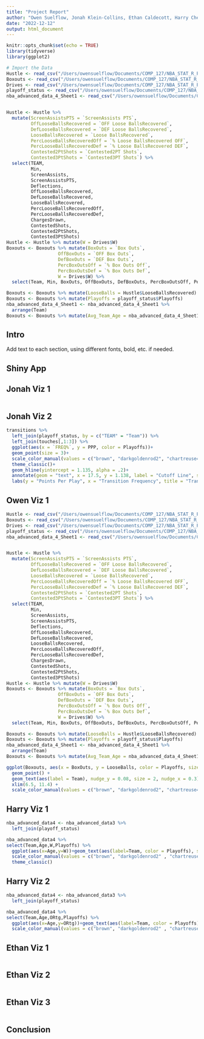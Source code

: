 ```yaml
---
title: "Project Report"
author: "Owen Suelflow, Jonah Klein-Collins, Ethan Caldecott, Harry Cheng"
date: "2022-12-12"
output: html_document
---
```


```r
knitr::opts_chunk$set(echo = TRUE)
library(tidyverse)
library(ggplot2)
```

```r
# Import the Data
Hustle <- read_csv("/Users/owensuelflow/Documents/COMP_127/NBA_STAT_R_PROJECT/projectdata/hustle.csv")
Boxouts <- read_csv("/Users/owensuelflow/Documents/COMP_127/NBA_STAT_R_PROJECT/projectdata/boxouts.csv")
Drives <- read_csv("/Users/owensuelflow/Documents/COMP_127/NBA_STAT_R_PROJECT/projectdata/drives.csv")
playoff_status <- read_csv("/Users/owensuelflow/Documents/COMP_127/NBA_STAT_R_PROJECT/playoff_status.csv")
nba_advanced_data_4_Sheet1 <- read_csv("/Users/owensuelflow/Documents/COMP_127/NBA_STAT_R_PROJECT/nba advanced data-4 - Sheet1.csv")


Hustle <- Hustle %>%
  mutate(ScreenAssistsPTS = `ScreenAssists PTS`,
         OffLooseBallsRecovered = `OFF Loose BallsRecovered`,
         DefLooseBallsRecovered = `DEF Loose BallsRecovered`,
         LooseBallsRecovered = `Loose BallsRecovered`,
         PercLooseBallsRecoveredOff = `% Loose BallsRecovered OFF`,
         PercLooseBallsRecoveredDef = `% Loose BallsRecovered DEF`,
         Contested2PtShots = `Contested2PT Shots`,
         Contested3PtShots = `Contested3PT Shots`) %>%
  select(TEAM,
         Min,
         ScreenAssists,
         ScreenAssistsPTS,
         Deflections,
         OffLooseBallsRecovered,
         DefLooseBallsRecovered,
         LooseBallsRecovered,
         PercLooseBallsRecoveredOff,
         PercLooseBallsRecoveredDef,
         ChargesDrawn,
         ContestedShots,
         Contested2PtShots,
         Contested3PtShots)
Hustle <- Hustle %>% mutate(W = Drives$W)
Boxouts <- Boxouts %>% mutate(BoxOuts = `Box Outs`,
                   OffBoxOuts = `OFF Box Outs`,
                   DefBoxOuts = `DEF Box Outs`,
                   PercBoxOutsOff = `% Box Outs Off`,
                   PercBoxOutsDef = `% Box Outs Def`,
                   W = Drives$W) %>%
  select(Team, Min, BoxOuts, OffBoxOuts, DefBoxOuts, PercBoxOutsOff, PercBoxOutsDef, W)

Boxouts <- Boxouts %>% mutate(LooseBalls = Hustle$LooseBallsRecovered)
Boxouts <- Boxouts %>% mutate(Playoffs = playoff_status$Playoffs)
nba_advanced_data_4_Sheet1 <- nba_advanced_data_4_Sheet1 %>% 
  arrange(Team)
Boxouts <- Boxouts %>% mutate(Avg_Team_Age = nba_advanced_data_4_Sheet1$Age)
```


## Intro
Add text to each section, using different fonts, bold, etc. if needed.

## Shiny App

## Jonah Viz 1

```r

```

## Jonah Viz 2

```r
transitions %>% 
  left_join(playoff_status, by = c("TEAM" = "Team")) %>% 
  left_join(touches[,1:3]) %>% 
  ggplot(aes(x = `FREQ%`, y = PPP, color = Playoffs))+
  geom_point(size = 3)+
  scale_color_manual(values = c("brown", "darkgoldenrod2", "chartreuse4"))+
  theme_classic()+
  geom_hline(yintercept = 1.135, alpha = .2)+
  annotate(geom = "text", x = 17.5, y = 1.138, label = "Cutoff Line", size = 2, alpha = .2)+
  labs(y = "Points Per Play", x = "Transition Frequency", title = "Transition Frequency, Efficiency, and Playoff Status")
```

## Owen Viz 1

```r
Hustle <- read_csv("/Users/owensuelflow/Documents/COMP_127/NBA_STAT_R_PROJECT/projectdata/hustle.csv")
Boxouts <- read_csv("/Users/owensuelflow/Documents/COMP_127/NBA_STAT_R_PROJECT/projectdata/boxouts.csv")
Drives <- read_csv("/Users/owensuelflow/Documents/COMP_127/NBA_STAT_R_PROJECT/projectdata/drives.csv")
playoff_status <- read_csv("/Users/owensuelflow/Documents/COMP_127/NBA_STAT_R_PROJECT/playoff_status.csv")
nba_advanced_data_4_Sheet1 <- read_csv("/Users/owensuelflow/Documents/COMP_127/NBA_STAT_R_PROJECT/nba advanced data-4 - Sheet1.csv")


Hustle <- Hustle %>%
  mutate(ScreenAssistsPTS = `ScreenAssists PTS`,
         OffLooseBallsRecovered = `OFF Loose BallsRecovered`,
         DefLooseBallsRecovered = `DEF Loose BallsRecovered`,
         LooseBallsRecovered = `Loose BallsRecovered`,
         PercLooseBallsRecoveredOff = `% Loose BallsRecovered OFF`,
         PercLooseBallsRecoveredDef = `% Loose BallsRecovered DEF`,
         Contested2PtShots = `Contested2PT Shots`,
         Contested3PtShots = `Contested3PT Shots`) %>%
  select(TEAM,
         Min,
         ScreenAssists,
         ScreenAssistsPTS,
         Deflections,
         OffLooseBallsRecovered,
         DefLooseBallsRecovered,
         LooseBallsRecovered,
         PercLooseBallsRecoveredOff,
         PercLooseBallsRecoveredDef,
         ChargesDrawn,
         ContestedShots,
         Contested2PtShots,
         Contested3PtShots)
Hustle <- Hustle %>% mutate(W = Drives$W)
Boxouts <- Boxouts %>% mutate(BoxOuts = `Box Outs`,
                   OffBoxOuts = `OFF Box Outs`,
                   DefBoxOuts = `DEF Box Outs`,
                   PercBoxOutsOff = `% Box Outs Off`,
                   PercBoxOutsDef = `% Box Outs Def`,
                   W = Drives$W) %>%
  select(Team, Min, BoxOuts, OffBoxOuts, DefBoxOuts, PercBoxOutsOff, PercBoxOutsDef, W)

Boxouts <- Boxouts %>% mutate(LooseBalls = Hustle$LooseBallsRecovered)
Boxouts <- Boxouts %>% mutate(Playoffs = playoff_status$Playoffs)
nba_advanced_data_4_Sheet1 <- nba_advanced_data_4_Sheet1 %>% 
  arrange(Team)
Boxouts <- Boxouts %>% mutate(Avg_Team_Age = nba_advanced_data_4_Sheet1$Age)

ggplot(Boxouts, aes(x = BoxOuts, y = LooseBalls, color = Playoffs, size = Avg_Team_Age)) +
  geom_point() +
  geom_text(aes(label = Team), nudge_y = 0.08, size = 2, nudge_x = 0.3) +
  xlim(6.5, 11.4) + 
  scale_color_manual(values = c("brown", "darkgoldenrod2", "chartreuse4"))
```

## Harry Viz 1

```r
nba_advanced_data4 <- nba_advanced_data3 %>% 
  left_join(playoff_status) 

nba_advanced_data4 %>% 
select(Team,Age,W,Playoffs) %>% 
  ggplot(aes(x=Age,y=W))+geom_text(aes(label=Team, color = Playoffs), size=2)+geom_smooth(se=FALSE,method="gam")+xlim(21,32)+
  scale_color_manual(values = c("brown", "darkgoldenrod2" , "chartreuse4"))+
  theme_classic()
```

## Harry Viz 2

```r
nba_advanced_data4 <- nba_advanced_data3 %>% 
  left_join(playoff_status) 

nba_advanced_data4 %>% 
select(Team,Age,ORtg,Playoffs) %>% 
  ggplot(aes(x=Age,y=ORtg))+geom_text(aes(label=Team, color = Playoffs), size=2)+geom_smooth(se=FALSE,method = "gam")+xlim(21,32)+
  scale_color_manual(values = c("brown", "darkgoldenrod2" , "chartreuse4"))+theme_classic()
```

## Ethan Viz 1

```r

```

## Ethan Viz 2

```r

```

## Ethan Viz 3

```r

```

## Conclusion